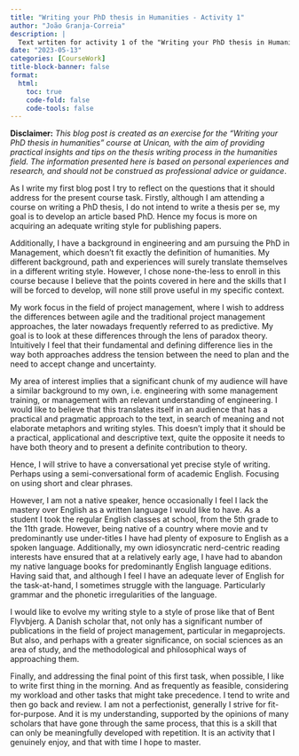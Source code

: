 ```yaml
---
title: "Writing your PhD thesis in Humanities - Activity 1"
author: "João Granja-Correia"
description: | 
  Text wrtiten for activity 1 of the "Writing your PhD thesis in Humanities course"
date: "2023-05-13"
categories: [CourseWork]
title-block-banner: false
format: 
  html:
    toc: true
    code-fold: false
    code-tools: false
---
```


**Disclaimer:** *This blog post is created as an exercise for the "Writing your PhD thesis in humanities" course at Unican, with the aim of providing practical insights and tips on the thesis writing process in the humanities field. The information presented here is based on personal experiences and research, and should not be construed as professional advice or guidance*.

As I write my first blog post I try to reflect on the questions that it should address for the present course task. Firstly, although I am attending a course on writing a PhD thesis, I do not intend to write a thesis per se, my goal is to develop an article based PhD. Hence my focus is more on acquiring an adequate writing style for publishing papers. 

Additionally, I have a background in engineering and am pursuing the PhD in Management, which doesn’t fit exactly the definition of humanities. My different background, path and experiences will surely translate themselves in a different writing style. However, I chose none-the-less to enroll in this course because I believe that the points covered in here and the skills that I will be forced to develop, will none still prove useful in my specific context.

My work focus in the field of project management, where I wish to address the differences between agile and the traditional project management approaches, the later nowadays frequently referred to as predictive. My goal is to look at these differences through the lens of paradox theory. Intuitively I feel that their fundamental and defining difference lies in the way both approaches address the tension between the need to plan and the need to accept change and uncertainty. 

My area of interest implies that a significant chunk of my audience will have a similar background to my own, i.e. engineering with some management training, or management with an relevant understanding of engineering. I would like to believe that this translates itself in an audience that has a practical and pragmatic approach to the text, in search of meaning and not elaborate metaphors and writing styles. This doesn’t imply that it should be a practical, applicational and descriptive text, quite the opposite it needs to have both theory and to present a definite contribution to theory.

Hence, I will strive to have a conversational yet precise style of writing. Perhaps using a semi-conversational form of academic English. Focusing on using short and clear phrases.  

However, I am not a native speaker, hence occasionally I feel I lack the mastery over English as a written language I would like to have. As a student I took the regular English classes at school, from the 5th grade to the 11th grade. However, being native of a country where movie and tv predominantly use under-titles I have had plenty of exposure to English as a spoken language. Additionally, my own idiosyncratic nerd-centric reading interests have ensured that at a relatively early age, I have had to abandon my native language books for predominantly English language editions. Having said that, and although I feel I have an adequate lever of English for the task-at-hand, I sometimes struggle with the language. Particularly grammar and the phonetic irregularities of the language.

I would like to evolve my writing style to a style of prose like that of Bent Flyvbjerg. A Danish scholar that, not only has a significant number of publications in the field of project management, particular in megaprojects. But also, and perhaps with a greater significance, on social sciences as an area of study, and the methodological and philosophical ways of approaching them. 

Finally, and addressing the final point of this first task, when possible, I like to write first thing in the morning. And as frequently as feasible, considering my workload and other tasks that might take precedence. I tend to write and then go back and review. I am not a perfectionist, generally I strive for fit-for-purpose. And it is my understanding, supported by the opinions of many scholars that have gone through the same process, that this is a skill that can only be meaningfully developed with repetition. It is an activity that I genuinely enjoy, and that with time I hope to master.  
